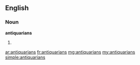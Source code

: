==English==

===Noun===
'''antiquarians'''

# {{plural of|antiquarian}}

[[ar:antiquarians]]
[[fr:antiquarians]]
[[mg:antiquarians]]
[[my:antiquarians]]
[[simple:antiquarians]]